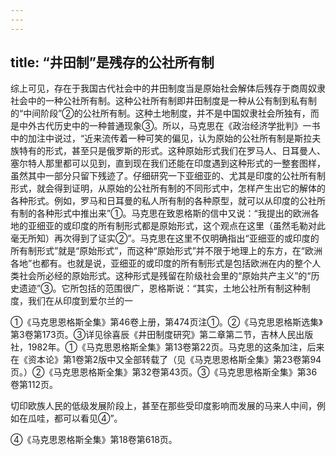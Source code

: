 ```yaml
---
---
---
```

title: “井田制”是残存的公社所有制
---



综上可见，存在于我国古代社会中的井田制度当是原始社会解体后残存于商周奴隶社会中的一种公社所有制。这种公社所有制即井田制度是一种从公有制到私有制的“中间阶段”②的公社所有制。这种土地制度，并不是中国奴隶社会所独有，而是中外古代历史中的一种普通现象③。所以，马克思在《政治经济学批判》一书中的加注中说过，“近来流传着一种可笑的偏见，认为原始的公社所有制是斯拉夫族特有的形式，甚至只是俄罗斯的形式。这种原始形式我们在罗马人、日耳曼人、塞尔特人那里都可以见到，直到现在我们还能在印度遇到这种形式的一整套图样，虽然其中一部分只留下残迹了。仔细研究一下亚细亚的、尤其是印度的公社所有制形式，就会得到证明，从原始的公社所有制的不同形式中，怎样产生出它的解体的各种形式。例如，罗马和日耳曼的私人所有制的各种原型，就可以从印度的公社所有制的各种形式中推出来”①。马克思在致恩格斯的信中又说：“我提出的欧洲各地的亚细亚的或印度的所有制形式都是原始形式，这个观点在这里（虽然毛勒对此毫无所知）再次得到了证实②”。马克思在这里不仅明确指出“亚细亚的或印度的所有制形式”就是“原始形式”，而这种“原始形式”并不限于地理上的东方，在“欧洲各地”也都有。也就是说，亚细亚的或印度的所有制形式是包括欧洲在内的整个人类社会所必经的原始形式。这种形式是残留在阶级社会里的“原始共产主义”的“历史遗迹”③。它所包括的范围很广，恩格斯说：“其实，土地公社所有制这种制度，我们在从印度到爱尔兰的一

①《马克思恩格斯全集》第46卷上册，第474页注①。②《马克思恩格斯选集》第3卷第173页。③详见徐喜辰《井田制度研究》第二章第二节，吉林人民出版社，1982年。①《马克思恩格斯全集》第13卷第22页。马克思的这条加注，后来在《资本论》第1卷第2版中又全部转载了（见《马克思恩格斯全集》第23卷第94页。）②《马克思恩格斯全集》第32卷第43页。③《马克思思格斯全集》第36卷第112页。

切印欧族人民的低级发展阶段上，甚至在那些受印度影响而发展的马来人中间，例如在瓜哇，都可以看见④”。

④《马克思恩格斯全集》第18卷第618页。